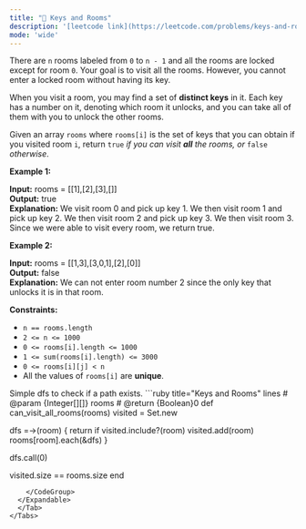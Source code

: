 ```yaml
---
title: "🧀 Keys and Rooms"
description: '[leetcode link](https://leetcode.com/problems/keys-and-rooms/description/)'
mode: 'wide'
---
```

<Tabs>
  <Tab title="Question" icon="circle-question" iconType="regular">
    <Card>
      <p>There are <code>n</code> rooms labeled from <code>0</code> to <code>n - 1</code>&nbsp;and all the rooms are locked except for room <code>0</code>. Your goal is to visit all the rooms. However, you cannot enter a locked room without having its key.</p>  <p>When you visit a room, you may find a set of <strong>distinct keys</strong> in it. Each key has a number on it, denoting which room it unlocks, and you can take all of them with you to unlock the other rooms.</p>  <p>Given an array <code>rooms</code> where <code>rooms[i]</code> is the set of keys that you can obtain if you visited room <code>i</code>, return <code>true</code> <em>if you can visit <strong>all</strong> the rooms, or</em> <code>false</code> <em>otherwise</em>.</p>   <p><strong class="example">Example 1:</strong></p>   <strong>Input:</strong> rooms = [[1],[2],[3],[]] <br/> <strong>Output:</strong> true <br/> <strong>Explanation:</strong>  We visit room 0 and pick up key 1. We then visit room 1 and pick up key 2. We then visit room 2 and pick up key 3. We then visit room 3. Since we were able to visit every room, we return true.   <p><strong class="example">Example 2:</strong></p>   <strong>Input:</strong> rooms = [[1,3],[3,0,1],[2],[0]] <br/> <strong>Output:</strong> false <br/> <strong>Explanation:</strong> We can not enter room number 2 since the only key that unlocks it is in that room.    <p><strong>Constraints:</strong></p>  <ul>  <li><code>n == rooms.length</code></li>  <li><code>2 &lt;= n &lt;= 1000</code></li>  <li><code>0 &lt;= rooms[i].length &lt;= 1000</code></li>  <li><code>1 &lt;= sum(rooms[i].length) &lt;= 3000</code></li>  <li><code>0 &lt;= rooms[i][j] &lt; n</code></li>  <li>All the values of <code>rooms[i]</code> are <strong>unique</strong>.</li> </ul> 
    </Card>
  </Tab>
  <Tab title="Solution" icon="lightbulb" iconType="regular" >
    <Card>
      Simple dfs to check if a path exists.
</Card>
  <Expandable title="code">
    <CodeGroup dropdown>
```ruby title="Keys and Rooms" lines
# @param {Integer[][]} rooms
# @return {Boolean}0
def can_visit_all_rooms(rooms)
  visited = Set.new
  
  dfs =->(room) {
    return if visited.include?(room) 
    visited.add(room)
    rooms[room].each(&dfs)
  }

  dfs.call(0)

  visited.size == rooms.size
end
```
    </CodeGroup>
  </Expandable>
  </Tab>
</Tabs>